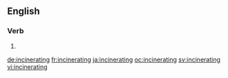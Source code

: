 ==English==

===Verb===
{{head|en|present participle}}

# {{present participle of|incinerate|lang=en}}

[[de:incinerating]]
[[fr:incinerating]]
[[ja:incinerating]]
[[oc:incinerating]]
[[sv:incinerating]]
[[vi:incinerating]]